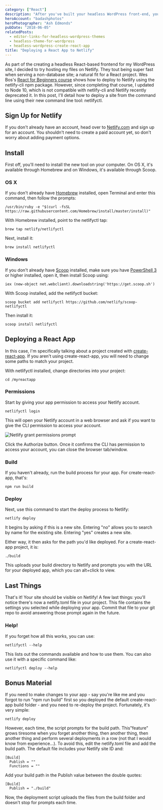 ```yaml
---
category: ["React"]
description: "After you've built your headless WordPress front-end, you'll want to publish it. This is process for how I published mine to Netlify."
heroAccount: "badashphotos"
heroPhotographer: "Ash Edmonds"
pubDate: "2018-06-05"
relatedPosts:
  - editor-links-for-headless-wordpress-themes
  - headless-theme-for-wordpress
  - headless-wordpress-create-react-app
title: "Deploying a React App to Netlify"
---
```


As part of the creating a headless React-based frontend for my WordPress site, I decided to try hosting my files on Netlify. They tout being super fast when serving a non-database site; a natural fit for a React project. Wes Bos's [React for Beginners course](https://reactforbeginners.com) shows how to deploy to Netlify using the netlify-cli npm package. However, since completing that course, I updated to Node 10, which is not compatible with netlify-cli and Netlify recently deprecated it. In this post, I'll detail how to deploy a site from the command line using their new command line tool: netlifyctl.

## Sign Up for Netlify

If you don't already have an account, head over to [Netlify.com](https://www.netlify.com) and sign up for an account. You shouldn't need to create a paid account yet, so don't worry about adding payment options.

## Install

First off, you'll need to install the new tool on your computer. On OS X, it's available through Homebrew and on Windows, it's available through Scoop.

### OS X

If you don't already have [Homebrew](https://brew.sh/) installed, open Terminal and enter this command, then follow the prompts:

```shell
/usr/bin/ruby -e "$(curl -fsSL https://raw.githubusercontent.com/Homebrew/install/master/install)"
```

With Homebrew installed, point to the netlifyctl tap:

```shell
brew tap netlify/netlifyctl
```

Next, install it:

```shell
brew install netlifyctl
```

### Windows

If you don't already have [Scoop](https://scoop.sh/) installed, make sure you have [PowerShell 3](https://www.microsoft.com/en-us/download/details.aspx?id=34595) or higher installed, open it, then install Scoop using:

```shell
iex (new-object net.webclient).downloadstring('https://get.scoop.sh')
```

With Scoop installed, add the netlifyctl bucket:

```shell
scoop bucket add netlifyctl https://github.com/netlify/scoop-netlifyctl
```

Then install it:

```shell
scoop install netlifyctl
```

## Deploying a React App

In this case, I'm specifically talking about a project created with [create-react-app](https://github.com/facebook/create-react-app). If you aren't using create-react-app, you will need to change some paths to match your project.

With netlifyctl installed, change directories into your project:

```shell
cd /myreactapp
```

### Permissions

Start by giving your app permission to access your Netlify account.

```shell
netlifyctl login
```

This will open your Netlify account in a web browser and ask if you want to give the CLI permission to access your account.

![Netlify grant permissions prompt](/post/deploying-a-react-app-to-netlify/authorize-netlify-cli.png)

Click the Authorize button. Once it confirms the CLI has permission to access your account, you can close the browser tab/window.

### Build

If you haven't already, run the build process for your app. For create-react-app, that's:

```shell
npm run build
```

### Deploy

Next, use this command to start the deploy process to Netlify:

```shell
netlify deploy
```

It begins by asking if this is a new site. Entering "no" allows you to search by name for the existing site. Entering "yes" creates a new site.

Either way, it then asks for the path you'd like deployed. For a create-react-app project, it is:

```shell
./build
```

This uploads your build directory to Netlify and prompts you with the URL for your deployed app, which you can alt+click to view.

## Last Things

That's it! Your site should be visible on Netlify! A few last things: you'll notice there's now a netlify.toml file in your project. This file contains the settings you selected while deploying your app. Commit that file to your git repo to avoid answering those prompt again in the future.

### Help!

If you forget how all this works, you can use:

```shell
netlifyctl --help
```

This lists out the commands available and how to use them. You can also use it with a specific command like:

```shell
netlifyctl deploy --help
```

## Bonus Material

If you need to make changes to your app - say you're like me and you forgot to run "npm run build" first so you deployed the default create-react-app build folder - and you need to re-deploy the project. Fortunately, it's very simple:

```shell
netlify deploy
```

However, each time, the script prompts for the build path. This"feature" grows tiresome when you forget another thing, then another thing, then another thing and perform several deployments in a row (not that I would know from experience...). To avoid this, edit the netlify.toml file and add the build path. The default file includes your Netlify site ID and:

```shell
[Build]
  Publish = ""
  Functions = ""
```

Add your build path in the Publish value between the double quotes:

```shell
[Build]
  Publish = "./build"
```

Now, the deployment script uploads the files from the build folder and doesn't stop for prompts each time.
